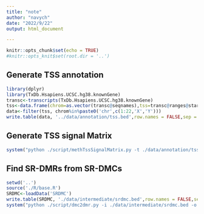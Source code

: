 ```yaml
---
title: "note"
author: "navych"
date: "2022/9/22"
output: html_document

---
```


```r
knitr::opts_chunk$set(echo = TRUE)
#knitr::opts_knit$set(root.dir = '..')
```

## Generate TSS annotation
```r
library(dplyr)
library(TxDb.Hsapiens.UCSC.hg38.knownGene)
transc<-transcripts(TxDb.Hsapiens.UCSC.hg38.knownGene)
tss<-data.frame(chrom=as.vector(transc@seqnames),tss=transc@ranges@start-1,end=transc@ranges@start,strand=transc@strand)
data<-filter(tss, chrom%in%paste0('chr',c(1:22,'X','Y')))
write.table(data, '../data/annotation/tss.bed',row.names = FALSE,sep = '\t',quote = FALSE, col.names = FALSE)
```

## Generate TSS signal Matrix
```r
system("python ./script/methTssSignalMatrix.py -t ./data/annotation/tss.bed -i ./data/LAD.group.ratio.bed -u 15000 -d 15000 -o ./data/intermediate/signalMatrixGroup.tsv")
```

## Find SR-DMRs from SR-DMCs
```r
setwd('..')
source('./R/base.R')
SRDMC<-loadData('SRDMC')
write.table(SRDMC, './data/intermediate/srdmc.bed',row.names = FALSE,sep = '\t',quote = FALSE)
system("python ./script/dmc2dmr.py -i ./data/intermediate/srdmc.bed -o ./data/intermediate/srdmr.bed")
```